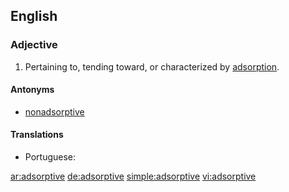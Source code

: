 ==English==

===Adjective===
{{en-adj}}

# Pertaining to, tending toward, or characterized by [[adsorption]].

====Antonyms====
* [[nonadsorptive]]

====Translations====
{{trans-top|pertaining to adsorption}}
* Portuguese: {{t|pt|adsortivo}}
{{trans-mid}}
{{trans-bottom}}

[[ar:adsorptive]]
[[de:adsorptive]]
[[simple:adsorptive]]
[[vi:adsorptive]]